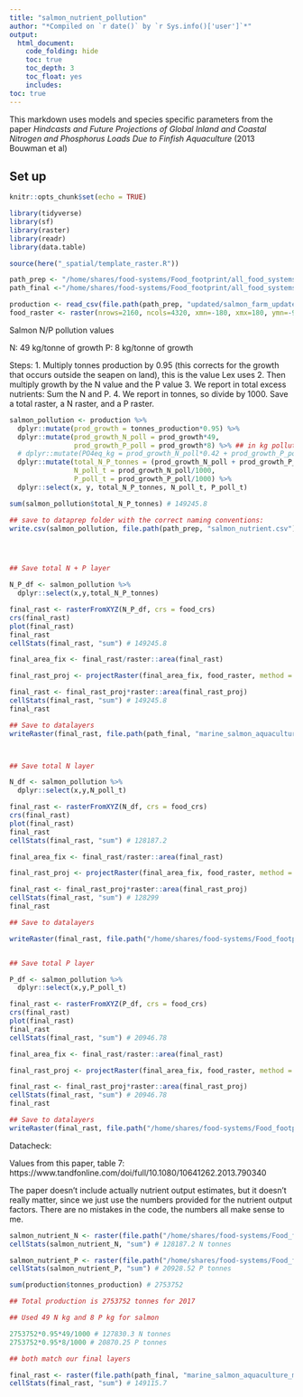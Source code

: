 ```yaml
---
title: "salmon_nutrient_pollution"
author: "*Compiled on `r date()` by `r Sys.info()['user']`*"
output: 
  html_document:
    code_folding: hide
    toc: true
    toc_depth: 3
    toc_float: yes
    includes: 
toc: true
---
```


This markdown uses models and species specific parameters from the paper *Hindcasts and Future Projections of Global Inland and Coastal Nitrogen and Phosphorus Loads Due to Finfish Aquaculture* (2013 Bouwman et al)

## Set up

```r
knitr::opts_chunk$set(echo = TRUE)

library(tidyverse)
library(sf)
library(raster)
library(readr)
library(data.table)

source(here("_spatial/template_raster.R"))

path_prep <- "/home/shares/food-systems/Food_footprint/all_food_systems/dataprep/aquaculture/marine/salmon"
path_final <-"/home/shares/food-systems/Food_footprint/all_food_systems/datalayers"

production <- read_csv(file.path(path_prep, "updated/salmon_farm_updated.csv"))
food_raster <- raster(nrows=2160, ncols=4320, xmn=-180, xmx=180, ymn=-90, ymx=90)
```

Salmon N/P pollution values

N: 49 kg/tonne of growth
P: 8 kg/tonne of growth

Steps: 
1. Multiply tonnes production by 0.95 (this corrects for the growth that occurs outside the seapen on land), this is the value Lex uses
2. Then multiply growth by the N value and the P value
3. We report in total excess nutrients: Sum the N and P.
4. We report in tonnes, so divide by 1000. Save a total raster, a N raster, and a P raster. 

```r

salmon_pollution <- production %>%
  dplyr::mutate(prod_growth = tonnes_production*0.95) %>%
  dplyr::mutate(prod_growth_N_poll = prod_growth*49,
                prod_growth_P_poll = prod_growth*8) %>% ## in kg pollution now
  # dplyr::mutate(PO4eq_kg = prod_growth_N_poll*0.42 + prod_growth_P_poll*3.07) %>% cut (01/14/2021)
  dplyr::mutate(total_N_P_tonnes = (prod_growth_N_poll + prod_growth_P_poll)/1000,
                N_poll_t = prod_growth_N_poll/1000,
                P_poll_t = prod_growth_P_poll/1000) %>%
  dplyr::select(x, y, total_N_P_tonnes, N_poll_t, P_poll_t)

sum(salmon_pollution$total_N_P_tonnes) # 149245.8

## save to dataprep folder with the correct naming conventions: 
write.csv(salmon_pollution, file.path(path_prep, "salmon_nutrient.csv"))




## Save total N + P layer

N_P_df <- salmon_pollution %>%
  dplyr::select(x,y,total_N_P_tonnes)

final_rast <- rasterFromXYZ(N_P_df, crs = food_crs)
crs(final_rast)
plot(final_rast)
final_rast
cellStats(final_rast, "sum") # 149245.8

final_area_fix <- final_rast/raster::area(final_rast)

final_rast_proj <- projectRaster(final_area_fix, food_raster, method = "ngb")

final_rast <- final_rast_proj*raster::area(final_rast_proj)
cellStats(final_rast, "sum") # 149245.8
final_rast

## Save to datalayers 
writeRaster(final_rast, file.path(path_final, "marine_salmon_aquaculture_meat_nutrient.tif"), overwrite = T)



## Save total N layer

N_df <- salmon_pollution %>%
  dplyr::select(x,y,N_poll_t)

final_rast <- rasterFromXYZ(N_df, crs = food_crs)
crs(final_rast)
plot(final_rast)
final_rast
cellStats(final_rast, "sum") # 128187.2

final_area_fix <- final_rast/raster::area(final_rast)

final_rast_proj <- projectRaster(final_area_fix, food_raster, method = "ngb")

final_rast <- final_rast_proj*raster::area(final_rast_proj)
cellStats(final_rast, "sum") # 128299
final_rast

## Save to datalayers 

writeRaster(final_rast, file.path("/home/shares/food-systems/Food_footprint/all_food_systems/predatalayers/marine_salmon_aquaculture_meat_nutrientN.tif"), overwrite = T)


## Save total P layer

P_df <- salmon_pollution %>%
  dplyr::select(x,y,P_poll_t)

final_rast <- rasterFromXYZ(P_df, crs = food_crs)
crs(final_rast)
plot(final_rast)
final_rast
cellStats(final_rast, "sum") # 20946.78

final_area_fix <- final_rast/raster::area(final_rast)

final_rast_proj <- projectRaster(final_area_fix, food_raster, method = "ngb")

final_rast <- final_rast_proj*raster::area(final_rast_proj)
cellStats(final_rast, "sum") # 20946.78
final_rast

## Save to datalayers 
writeRaster(final_rast, file.path("/home/shares/food-systems/Food_footprint/all_food_systems/predatalayers/marine_salmon_aquaculture_meat_nutrientP.tif"), overwrite = T)
```

Datacheck: 

Values from this paper, table 7: https://www.tandfonline.com/doi/full/10.1080/10641262.2013.790340

The paper doesn't include actually nutrient output estimates, but it doesn't really matter, since we just use the numbers provided for the nutrient output factors. There are no mistakes in the code, the numbers all make sense to me. 

```r
salmon_nutrient_N <- raster(file.path("/home/shares/food-systems/Food_footprint/all_food_systems/predatalayers/marine_salmon_aquaculture_meat_nutrientN.tif"))
cellStats(salmon_nutrient_N, "sum") # 128187.2 N tonnes

salmon_nutrient_P <- raster(file.path("/home/shares/food-systems/Food_footprint/all_food_systems/predatalayers/marine_salmon_aquaculture_meat_nutrientP.tif"))
cellStats(salmon_nutrient_P, "sum") # 20928.52 P tonnes

sum(production$tonnes_production) # 2753752

## Total production is 2753752 tonnes for 2017

## Used 49 N kg and 8 P kg for salmon

2753752*0.95*49/1000 # 127830.3 N tonnes
2753752*0.95*8/1000 # 20870.25 P tonnes

## both match our final layers 

final_rast <- raster(file.path(path_final, "marine_salmon_aquaculture_meat_nutrient.tif"))
cellStats(final_rast, "sum") # 149115.7


```

